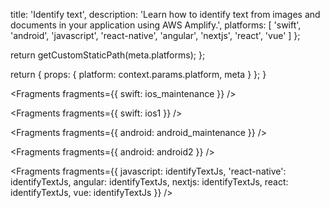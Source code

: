 
  title: 'Identify text',
  description: 'Learn how to identify text from images and documents in your application using AWS Amplify.',
  platforms: [
    'swift',
    'android',
    'javascript',
    'react-native',
    'angular',
    'nextjs',
    'react',
    'vue'
  ]
};

  return getCustomStaticPath(meta.platforms);
};

  return {
    props: {
      platform: context.params.platform,
      meta
    }
  };
}


<Fragments fragments={{ swift: ios_maintenance }} />


<Fragments fragments={{ swift: ios1 }} />


<Fragments fragments={{ android: android_maintenance }} />


<Fragments fragments={{ android: android2 }} />


<Fragments
  fragments={{
    javascript: identifyTextJs,
    'react-native': identifyTextJs,
    angular: identifyTextJs,
    nextjs: identifyTextJs,
    react: identifyTextJs,
    vue: identifyTextJs
  }}
/>
